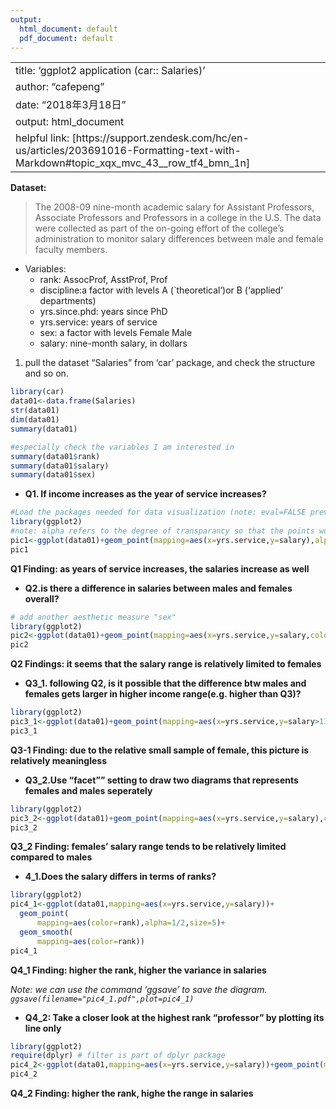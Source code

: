 ```yaml
---
output:
  html_document: default
  pdf_document: default
---
```

---
title: 'ggplot2 application (car:: Salaries)'
author: "cafepeng"
date: "2018年3月18日"
output: html_document
helpful link: [https://support.zendesk.com/hc/en-us/articles/203691016-Formatting-text-with-Markdown#topic_xqx_mvc_43__row_tf4_bmn_1n]
-------------------------
**Dataset:**

> The 2008-09 nine-month academic salary for Assistant Professors, Associate Professors and Professors in a college in the U.S. 
The data were collected as part of the on-going effort of the college's administration to monitor salary differences between male and female faculty members.

* Variables:
    * rank: AssocProf, AsstProf, Prof
    * discipline:a factor with levels A (`theoretical')or B ('applied' departments)
    * yrs.since.phd: years since PhD
    * yrs.service: years of service
    * sex: a factor with levels Female Male
    * salary: nine-month salary, in dollars


1. pull the dataset "Salaries" from 'car' package, and check the structure and so on.
```r
library(car)
data01<-data.frame(Salaries)
str(data01)
dim(data01)
summary(data01)

#especially check the variables I am interested in
summary(data01$rank)
summary(data01$salary)
summary(data01$sex)

```


* **Q1. If income increases as the year of service increases? **
```r
#Load the packages needed for data visualization (note: eval=FALSE prevents code from being evaluated)
library(ggplot2)
#note: alpha refers to the degree of transparancy so that the points would not block other points
pic1<-ggplot(data01)+geom_point(mapping=aes(x=yrs.service,y=salary),alpha=1/2,color="blue",size=5)
pic1

```

**Q1 Finding: as years of service increases, the salaries increase as well**


* **Q2.is there a difference in salaries between males and females overall?**
```r
# add another aesthetic measure "sex"
library(ggplot2)
pic2<-ggplot(data01)+geom_point(mapping=aes(x=yrs.service,y=salary,color=sex),alpha=1/2,size=5)
pic2
```

**Q2 Findings: it seems that the salary range is relatively limited to females**

* **Q3_1. following Q2, is it possible that the difference btw males and females gets larger in higher income range(e.g. higher than Q3)?**
```r
library(ggplot2)
pic3_1<-ggplot(data01)+geom_point(mapping=aes(x=yrs.service,y=salary>134185,color=sex),alpha=1/2,size=5)
pic3_1
```

**Q3-1 Finding: due to the relative small sample of female, this picture is relatively meaningless**


* **Q3_2.Use "facet"" setting to draw two diagrams that represents females and males seperately**
```r
library(ggplot2)
pic3_2<-ggplot(data01)+geom_point(mapping=aes(x=yrs.service,y=salary),color="blue",alpha=1/2,size=5)+facet_wrap(~sex)
pic3_2
```

**Q3_2 Finding: females' salary range tends to be relatively limited compared to males**

* **4_1.Does the salary differs in terms of ranks?**
```r
library(ggplot2)
pic4_1<-ggplot(data01,mapping=aes(x=yrs.service,y=salary))+
  geom_point(
      mapping=aes(color=rank),alpha=1/2,size=5)+
  geom_smooth(
      mapping=aes(color=rank))
pic4_1
```

**Q4_1 Finding: higher the rank, higher the variance in salaries**

*Note: we can use the command 'ggsave' to save the diagram. `ggsave(filename="pic4_1.pdf",plot=pic4_1)`*


* **Q4_2: Take a closer look at the highest rank "professor" by plotting its line only**

```r
library(ggplot2)
require(dplyr) # filter is part of dplyr package
pic4_2<-ggplot(data01,mapping=aes(x=yrs.service,y=salary))+geom_point(mapping=aes(color=rank),alpha=1/2,size=5)+geom_smooth(data=filter(data01,rank=="Prof"), se=FALSE)
pic4_2
```

**Q4_2 Finding: higher the rank, highe the range in salaries**
